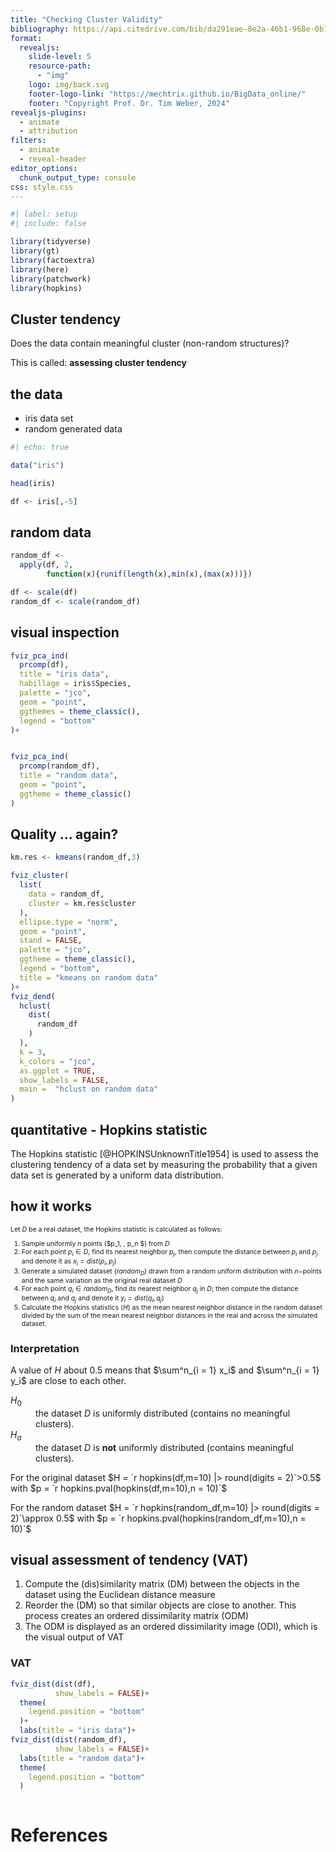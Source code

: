 ```yaml
---
title: "Checking Cluster Validity"
bibliography: https://api.citedrive.com/bib/da291eae-8e2a-46b1-968e-0b79af55f87a/references.bib?x=eyJpZCI6ICJkYTI5MWVhZS04ZTJhLTQ2YjEtOTY4ZS0wYjc5YWY1NWY4N2EiLCAidXNlciI6ICI1NjQ5IiwgInNpZ25hdHVyZSI6ICI2ZDMyODMxM2QzZDQ3NmE3MGM4MDc5MzJiNzE1NjkzNjJmYmZjODYyNGMzNmJjNDBkMDk3Njk5N2RmZjQ5MTg5In0=/bibliography.bib
format:
  revealjs:
    slide-level: 5
    resource-path: 
      - "img"
    logo: img/back.svg
    footer-logo-link: "https://mechtrix.github.io/BigData_online/"
    footer: "Copyright Prof. Dr. Tim Weber, 2024"
revealjs-plugins:
  - animate
  - attribution
filters: 
  - animate
  - reveal-header
editor_options: 
  chunk_output_type: console
css: style.css
---
```


```r
#| label: setup
#| include: false

library(tidyverse)
library(gt)
library(factoextra)
library(here)
library(patchwork)
library(hopkins)

```

## Cluster tendency {.incremental}

Does the data contain meaningful cluster (non-random structures)?

This is called: **assessing cluster tendency**

## the data

- iris data set
- random generated data

```r
#| echo: true

data("iris")

head(iris)

df <- iris[,-5]

```

## random data

```r

random_df <- 
  apply(df, 2,
        function(x){runif(length(x),min(x),(max(x)))})

df <- scale(df)
random_df <- scale(random_df)

```

## visual inspection

```r

fviz_pca_ind(
  prcomp(df),
  title = "iris data",
  habillage = iris$Species,
  palette = "jco",
  geom = "point",
  ggthemes = theme_classic(),
  legend = "bottom"
)+


fviz_pca_ind(
  prcomp(random_df),
  title = "random data",
  geom = "point",
  ggtheme = theme_classic()
)

```

## Quality ... again?

```r

km.res <- kmeans(random_df,3)

fviz_cluster(
  list(
    data = random_df,
    cluster = km.res$cluster
  ),
  ellipse.type = "norm",
  geom = "point",
  stand = FALSE,
  palette = "jco",
  ggtheme = theme_classic(),
  legend = "bottom",
  title = "kmeans on random data"
)+
fviz_dend(
  hclust(
    dist(
      random_df
    )
  ),
  k = 3,
  k_colors = "jco",
  as.ggplot = TRUE,
  show_labels = FALSE,
  main =  "hclust on random data"
)
```

## quantitative - Hopkins statistic

The Hopkins statistic [@HOPKINSUnknownTitle1954] is used to assess the clustering tendency of a data set by  measuring the probability that a given data set is generated by a uniform data distribution.

## how it works

::::{style="font-size: 75%;"}

Let $D$ be a real dataset, the Hopkins statistic is calculated as follows:

::: {.incremental}

1. Sample uniformly $n$ points ($p_1, \ldots , p_n $) from $D$
2. For each point $p_i \in D$, find its nearest neighbor $p_j$, then compute the distance between $p_i$ and $p_j$ and denote it as $x_i = dist(p_i,p_j)$
3. Generate a simulated dataset ($random_D$) drawn from a random uniform distribution with $n-$points and the same variation as the original real dataset $D$
4. For each point $q_i \in random_D$, find its nearest neighbor $q_j$ in $D$; then compute the distance between $q_i$ and $q_j$ and denote it $y_i = dist(q_i,q_j)$
5. Calculate the Hopkins statistics ($H$) as the mean nearest neighbor distance in the random dataset divided by the sum of the mean nearest neighbor distances in the real and across the simulated dataset.

:::

::: {.fragment .fade-in}

\begin{align}
H = \frac{\sum^n_{i = 1} y_i}{\sum^n_{i = 1} x_i+\sum^n_{i = 1} y_i}
\end{align}

:::

::::

### Interpretation

A value of $H$ about $0.5$ means that $\sum^n_{i = 1} x_i$ and $\sum^n_{i = 1} y_i$ are close to each other.

::: {.incremental}

$H_0$
:   the dataset $D$ is uniformly distributed (contains no meaningful clusters).

$H_a$
:   the dataset $D$ is **not** uniformly distributed (contains meaningful clusters).
:::

::: {.fragment .fade-in}

For the original dataset $H = `r hopkins(df,m=10) |> round(digits = 2)`>0.5$ with $p = `r hopkins.pval(hopkins(df,m=10),n = 10)`$

:::

::: {.fragment .fade-in}

For the random dataset $H = `r hopkins(random_df,m=10) |> round(digits = 2)`\approx 0.5$ with $p = `r hopkins.pval(hopkins(random_df,m=10),n = 10)`$

:::

## visual assessment of tendency (VAT)

::: {.incremental}

1. Compute the (dis)similarity matrix (DM) between the objects in the dataset using the Euclidean distance measure
2. Reorder the (DM) so that similar objects are close to another. This process creates an ordered dissimilarity matrix (ODM)
3. The ODM is displayed as an ordered dissimilarity image (ODI), which is the visual output of VAT

:::

### VAT

```r

fviz_dist(dist(df),
          show_labels = FALSE)+
  theme(
    legend.position = "bottom"
  )+
  labs(title = "iris data")+
fviz_dist(dist(random_df),
          show_labels = FALSE)+
  labs(title = "random data")+
  theme(
    legend.position = "bottom"
  )
  

```




# References
